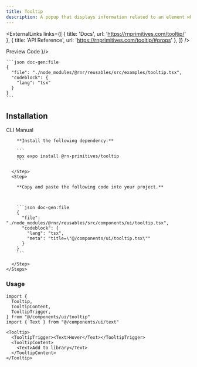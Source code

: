 ```yaml
---
title: Tooltip
description: A popup that displays information related to an element when the element receives keyboard focus, the mouse hovers over it, or when it is pressed.
---
```



<ExternalLinks
  links={[
    { title: 'Docs', url: 'https://rnprimitives.com/tooltip/' },
    { title: 'API Reference', url: 'https://rnprimitives.com/tooltip/#props' },
  ]}
/>

<div className="h-5"/>

<SectionTabs defaultValue="preview">
  <SectionTabsList>
    <SectionTabsTrigger value="preview">Preview</SectionTabsTrigger>
    <SectionTabsTrigger value="code">Code</SectionTabsTrigger>
  </SectionTabsList>
  <SectionTabsContent value="preview">
    <PreviewCard copyContent={tooltipPreview} webPreview={<TooltipPreview />}/>
  </SectionTabsContent>
  <SectionTabsContent value="code">

    ```json doc-gen:file
    {
      "file": "./node_modules/@rnr/reusables/src/examples/tooltip.tsx",
      "codeblock": {
        "lang": "tsx"
      }
    }
    ```
  </SectionTabsContent>
</SectionTabs>


## Installation

<SectionTabs defaultValue="cli">
  <SectionTabsList>
    <SectionTabsTrigger id="cli" value="cli">CLI</SectionTabsTrigger>
    <SectionTabsTrigger id="manual" value="manual">Manual</SectionTabsTrigger>
  </SectionTabsList>
  <SectionTabsContent value="cli">
     <CommandTabs args={["add", "tooltip"]}/>
  </SectionTabsContent>
  <SectionTabsContent value="manual">
    <Steps> 
      <Step>
 
        **Install the following dependency:**

        ```
        npx expo install @rn-primitives/tooltip
        ```

      </Step>
      <Step>
 
        **Copy and paste the following code into your project.**



        ```json doc-gen:file
        {
          "file": "./node_modules/@rnr/reusables/src/components/ui/tooltip.tsx",
          "codeblock": {
            "lang": "tsx",
            "meta": "title=\"@/components/ui/tooltip.tsx\""
          }
        }
        ```
 
      </Step>
    </Steps>

  </SectionTabsContent>
</SectionTabs>

### Usage

```tsx
import {
  Tooltip,
  TooltipContent,
  TooltipTrigger,
} from "@/components/ui/tooltip"
import { Text } from "@/components/ui/text"
```

```tsx
<Tooltip>
  <TooltipTrigger><Text>Hover</Text></TooltipTrigger>
  <TooltipContent>
    <Text>Add to library</Text>
  </TooltipContent>
</Tooltip>
```


